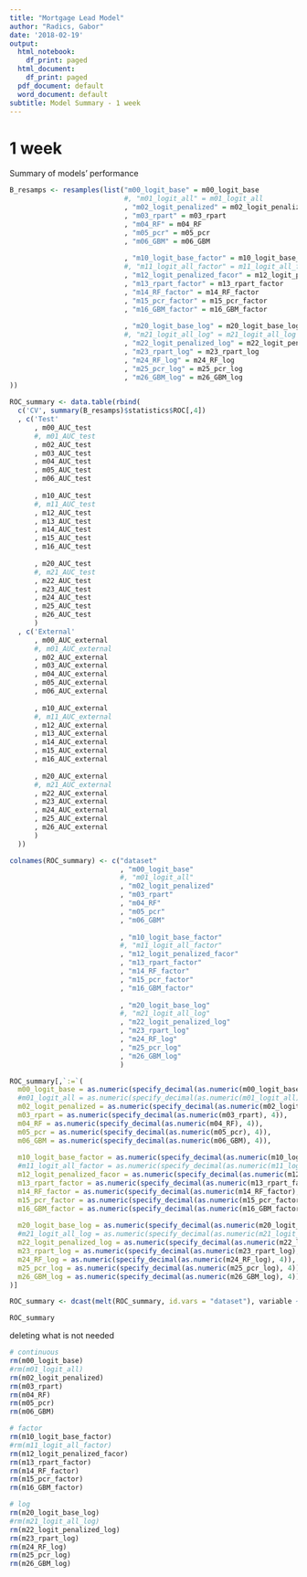 ---
title: "Mortgage Lead Model"
author: "Radics, Gabor"
date: '2018-02-19'
output:
  html_notebook:
    df_print: paged
  html_document:
    df_print: paged
  pdf_document: default
  word_document: default
subtitle: Model Summary - 1 week
---

# 1 week

Summary of models' performance
```{r echo=FALSE}
B_resamps <- resamples(list("m00_logit_base" = m00_logit_base
                            #, "m01_logit_all" = m01_logit_all
                            , "m02_logit_penalized" = m02_logit_penalized
                            , "m03_rpart" = m03_rpart
                            , "m04_RF" = m04_RF
                            , "m05_pcr" = m05_pcr
                            , "m06_GBM" = m06_GBM
                            
                            , "m10_logit_base_factor" = m10_logit_base_factor
                            #, "m11_logit_all_factor" = m11_logit_all_factor
                            , "m12_logit_penalized_facor" = m12_logit_penalized_facor
                            , "m13_rpart_factor" = m13_rpart_factor
                            , "m14_RF_factor" = m14_RF_factor
                            , "m15_pcr_factor" = m15_pcr_factor
                            , "m16_GBM_factor" = m16_GBM_factor
                            
                            , "m20_logit_base_log" = m20_logit_base_log
                            #, "m21_logit_all_log" = m21_logit_all_log
                            , "m22_logit_penalized_log" = m22_logit_penalized_log
                            , "m23_rpart_log" = m23_rpart_log
                            , "m24_RF_log" = m24_RF_log
                            , "m25_pcr_log" = m25_pcr_log
                            , "m26_GBM_log" = m26_GBM_log
))

ROC_summary <- data.table(rbind(
  c('CV', summary(B_resamps)$statistics$ROC[,4])
  , c('Test'
      , m00_AUC_test
      #, m01_AUC_test
      , m02_AUC_test
      , m03_AUC_test
      , m04_AUC_test
      , m05_AUC_test
      , m06_AUC_test
      
      , m10_AUC_test
      #, m11_AUC_test
      , m12_AUC_test
      , m13_AUC_test
      , m14_AUC_test
      , m15_AUC_test
      , m16_AUC_test
      
      , m20_AUC_test
      #, m21_AUC_test
      , m22_AUC_test
      , m23_AUC_test
      , m24_AUC_test
      , m25_AUC_test
      , m26_AUC_test
      )
  , c('External'
      , m00_AUC_external
      #, m01_AUC_external
      , m02_AUC_external
      , m03_AUC_external
      , m04_AUC_external
      , m05_AUC_external
      , m06_AUC_external
      
      , m10_AUC_external
      #, m11_AUC_external
      , m12_AUC_external
      , m13_AUC_external
      , m14_AUC_external
      , m15_AUC_external
      , m16_AUC_external
      
      , m20_AUC_external
      #, m21_AUC_external
      , m22_AUC_external
      , m23_AUC_external
      , m24_AUC_external
      , m25_AUC_external
      , m26_AUC_external
      )
  ))

colnames(ROC_summary) <- c("dataset"
                           , "m00_logit_base"
                           #, "m01_logit_all"
                           , "m02_logit_penalized"
                           , "m03_rpart"
                           , "m04_RF"
                           , "m05_pcr"
                           , "m06_GBM"
                           
                           , "m10_logit_base_factor"
                           #, "m11_logit_all_factor"
                           , "m12_logit_penalized_facor"
                           , "m13_rpart_factor"
                           , "m14_RF_factor"
                           , "m15_pcr_factor"
                           , "m16_GBM_factor"
                           
                           , "m20_logit_base_log"
                           #, "m21_logit_all_log"
                           , "m22_logit_penalized_log"
                           , "m23_rpart_log"
                           , "m24_RF_log"
                           , "m25_pcr_log"
                           , "m26_GBM_log"
                           )

ROC_summary[,`:=`(
  m00_logit_base = as.numeric(specify_decimal(as.numeric(m00_logit_base), 4)),
  #m01_logit_all = as.numeric(specify_decimal(as.numeric(m01_logit_all), 4)),
  m02_logit_penalized = as.numeric(specify_decimal(as.numeric(m02_logit_penalized), 4)),
  m03_rpart = as.numeric(specify_decimal(as.numeric(m03_rpart), 4)),
  m04_RF = as.numeric(specify_decimal(as.numeric(m04_RF), 4)),
  m05_pcr = as.numeric(specify_decimal(as.numeric(m05_pcr), 4)),
  m06_GBM = as.numeric(specify_decimal(as.numeric(m06_GBM), 4)),
  
  m10_logit_base_factor = as.numeric(specify_decimal(as.numeric(m10_logit_base_factor), 4)),
  #m11_logit_all_factor = as.numeric(specify_decimal(as.numeric(m11_logit_all_factor), 4)),
  m12_logit_penalized_facor = as.numeric(specify_decimal(as.numeric(m12_logit_penalized_facor), 4)),
  m13_rpart_factor = as.numeric(specify_decimal(as.numeric(m13_rpart_factor), 4)),
  m14_RF_factor = as.numeric(specify_decimal(as.numeric(m14_RF_factor), 4)),
  m15_pcr_factor = as.numeric(specify_decimal(as.numeric(m15_pcr_factor), 4)),
  m16_GBM_factor = as.numeric(specify_decimal(as.numeric(m16_GBM_factor), 4)),
  
  m20_logit_base_log = as.numeric(specify_decimal(as.numeric(m20_logit_base_log), 4)),
  #m21_logit_all_log = as.numeric(specify_decimal(as.numeric(m21_logit_all_log), 4)),
  m22_logit_penalized_log = as.numeric(specify_decimal(as.numeric(m22_logit_penalized_log), 4)),
  m23_rpart_log = as.numeric(specify_decimal(as.numeric(m23_rpart_log), 4)),
  m24_RF_log = as.numeric(specify_decimal(as.numeric(m24_RF_log), 4)),
  m25_pcr_log = as.numeric(specify_decimal(as.numeric(m25_pcr_log), 4)),
  m26_GBM_log = as.numeric(specify_decimal(as.numeric(m26_GBM_log), 4))
)]

ROC_summary <- dcast(melt(ROC_summary, id.vars = "dataset"), variable ~ dataset)

ROC_summary
```

deleting what is not needed
```{r}
# continuous
rm(m00_logit_base)
#rm(m01_logit_all)
rm(m02_logit_penalized)
rm(m03_rpart)
rm(m04_RF)
rm(m05_pcr)
rm(m06_GBM)

# factor
rm(m10_logit_base_factor)
#rm(m11_logit_all_factor)
rm(m12_logit_penalized_facor)
rm(m13_rpart_factor)
rm(m14_RF_factor)
rm(m15_pcr_factor)
rm(m16_GBM_factor)

# log
rm(m20_logit_base_log)
#rm(m21_logit_all_log)
rm(m22_logit_penalized_log)
rm(m23_rpart_log)
rm(m24_RF_log)
rm(m25_pcr_log)
rm(m26_GBM_log)
```


